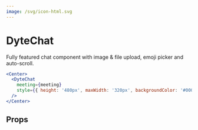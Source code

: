 ```yaml
---
image: /svg/icon-html.svg
---
```


# DyteChat

Fully featured chat component with image & file upload, emoji picker and
auto-scroll.

```jsx
<Center>
  <DyteChat
    meeting={meeting}
    style={{ height: '480px', maxWidth: '320px', backgroundColor: '#000' }}
  />
</Center>
```

## Props

<PropsTable of="dyte-chat" />

